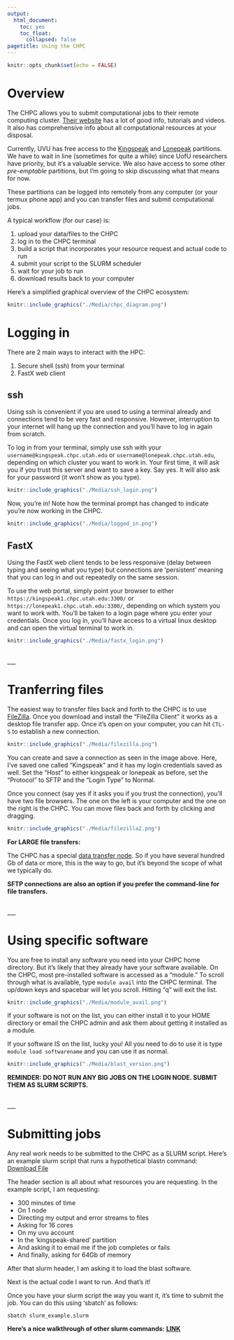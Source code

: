 ```yaml
---
output: 
  html_document:
    toc: yes
    toc_float:
      collapsed: false
pagetitle: Using the CHPC
---
```


```r
knitr::opts_chunk$set(echo = FALSE)
```


# Overview

The CHPC allows you to submit computational jobs to their remote computing cluster. [Their website](https://www.chpc.utah.edu/){target="_blank"} has a lot of good info, tutorials and videos. It also has comprehensive info about all computational resources at your disposal. 

Currently, UVU has free access to the [Kingspeak](https://www.chpc.utah.edu/documentation/guides/kingspeak.php){target="_blank"} and [Lonepeak](https://www.chpc.utah.edu/documentation/guides/lonepeak.php){target="_blank"} partitions. We have to wait in line (sometimes for quite a while) since UofU researchers have priority, but it's a valuable service. We also have access to some other *pre-emptable* partitions, but I'm going to skip discussing what that means for now.

These partitions can be logged into remotely from any computer (or your termux phone app) and you can transfer files and submit computational jobs.

A typical workflow (for our case) is:

  1. upload your data/files to the CHPC
  2. log in to the CHPC terminal
  3. build a script that incorporates your resource request and actual code to run
  4. submit your script to the SLURM scheduler
  5. wait for your job to run
  6. download results back to your computer
  
Here's a simplified graphical overview of the CHPC ecosystem:

```r
knitr::include_graphics("./Media/chpc_diagram.png")
```


# Logging in

There are 2 main ways to interact with the HPC:

  1. Secure shell (ssh) from your terminal
  2. FastX web client

## ssh

Using ssh is convenient if you are used to using a terminal already and connections tend to be very fast and responsive. However, interruption to your internet will hang up the connection and you'll have to log in again from scratch.

To log in from your terminal, simply use ssh with your ```username@kingspeak.chpc.utah.edu``` or ```username@lonepeak.chpc.utah.edu```, depending on which cluster you want to work in. Your first time, it will ask you if you trust this server and want to save a key. Say yes. It will also ask for your password (it won't show as you type).

```r
knitr::include_graphics("./Media/ssh_login.png")
```

Now, you're in! Note how the terminal prompt has changed to indicate you're now working in the CHPC.

```r
knitr::include_graphics("./Media/logged_in.png")
```

## FastX

Using the FastX web client tends to be less responsive (delay between typing and seeing what you type) but connections are 'persistent' meaning that you can log in and out repeatedly on the same session.

To use the web portal, simply point your browser to either ```https://kingspeak1.chpc.utah.edu:3300/``` or ```https://lonepeak1.chpc.utah.edu:3300/```, depending on which system you want to work with. You'll be taken to a login page where you enter your credentials. Once you log in, you'll have access to a virtual linux desktop and can open the virtual terminal to work in.

```r
knitr::include_graphics("./Media/fastx_login.png")
```

<br>
___
<br>


# Tranferring files

The easiest way to transfer files back and forth to the CHPC is to use [FileZilla](https://filezilla-project.org/){target="_blank"}. Once you download and install the "FileZilla Client" it works as a desktop file transfer app. Once it's open on your computer, you can hit ```CTL-S``` to establish a new connection.

```r
knitr::include_graphics("./Media/filezilla.png")
```

You can create and save a connection as seen in the image above. Here, I've saved one called "Kingspeak" and it has my login credentials saved as well. Set the "Host" to either kingspeak or lonepeak as before, set the "Protocol" to SFTP and the "Login Type" to Normal.

Once you connect (say yes if it asks you if you trust the connection), you'll have two file browsers. The one on the left is your computer and the one on the right is the CHPC. You can move files back and forth by clicking and dragging.

```r
knitr::include_graphics("./Media/filezilla2.png")
```

**For LARGE file transfers:**

The CHPC has a special [data transfer node](https://www.chpc.utah.edu/documentation/data_services.php){target="_blank"}. So if you have several hundred Gb of data or more, this is the way to go, but it's beyond the scope of what we typically do.

**SFTP connections are also an option if you prefer the command-line for file transfers.**

<br>
___
<br>

# Using specific software

You are free to install any software you need into your CHPC home directory. But it's likely that they already have your software available. On the CHPC, most pre-installed software is accessed as a "module." To scroll through what is available, type ```module avail``` into the CHPC terminal. The up/down keys and spacebar will let you scroll. Hitting "q" will exit the list.


```r
knitr::include_graphics("./Media/module_avail.png")
```

If your software is not on the list, you can either install it to your HOME directory or email the CHPC admin and ask them about getting it installed as a module.

If your software IS on the list, lucky you! All you need to do to use it is type ```module load softwarename``` and you can use it as normal.

```r
knitr::include_graphics("./Media/blast_version.png")
```

**REMINDER: DO NOT RUN ANY BIG JOBS ON THE LOGIN NODE. SUBMIT THEM AS SLURM SCRIPTS.**


<br>
___
<br>


# Submitting jobs

Any real work needs to be submitted to the CHPC as a SLURM script. Here's an example slurm script that runs a hypothetical blastn command: [Download File](https://gzahn.github.io/binf-data-skills/Practice/slurm_example.slurm){target="_blank"}

The header section is all about what resources you are requesting. In the example script, I am requesting:
  
  - 300 minutes of time
  - On 1 node
  - Directing my output and error streams to files
  - Asking for 16 cores
  - On my uvu account
  - In the 'kingspeak-shared' partition
  - And asking it to email me if the job completes or fails
  - And finally, asking for 64Gb of memory
  
After that slurm header, I am asking it to load the blast software.

Next is the actual code I want to run. And that's it!

Once you have your slurm script the way you want it, it's time to submit the job. You can do this using 'sbatch' as follows:

```sbatch slurm_example.slurm```

**Here's a nice walkthrough of other slurm commands:** [**LINK**](https://hpc.nmsu.edu/discovery/slurm/slurm-commands/){target="_blank"}


